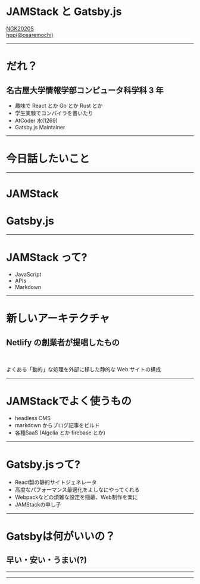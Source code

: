 


<Layout>


# JAMStack と Gatsby.js

[NGK2020S](https://ngk2020s.netlify.com/)  
[hpp(@osaremochi)](https://github.com/hppRC)

</Layout>

---


<Layout>

# だれ？

## 名古屋大学情報学部コンピュータ科学科 3 年

- 趣味で React とか Go とか Rust とか
- 学生実験でコンパイラを書いたり
- AtCoder 水(1269)
- Gatsby.js Maintainer

</Layout>

<Avatar />
<Moon />

---

<Layout>

# 今日話したいこと

</Layout>

---

<Layout>

# JAMStack

# Gatsby.js

</Layout>

---

<Layout>

# JAMStack って?

- JavaScript
- APIs
- Markdown

</Layout>

---

<Layout>

# 新しいアーキテクチャ

## Netlify の創業者が提唱したもの

<br />

よくある「動的」な処理を外部に移した静的な Web サイトの構成<br />

</Layout>

---

<Layout>

# JAMStackでよく使うもの

- headless CMS
- markdown からブログ記事をビルド
- 各種SaaS (Algolia とか firebase とか)

</Layout>

---

<Layout>

# Gatsby.jsって?

- React製の静的サイトジェネレータ
- 高度なパフォーマンス最適化をよしなにやってくれる
- Webpackなどの煩雑な設定を隠蔽、Web制作を楽に
- JAMStackの申し子

</Layout>

---

<Layout>

# Gatsbyは何がいいの？

## 早い・安い・うまい(?)

</Layout>

---

<Layout>


</Layout>

---
